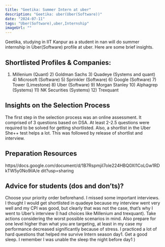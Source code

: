 ```yaml
---
title: "Geetika: Summer Intern at uber"
description: "Geetika: uber(Uber(Software))"
date: "2024-07-11"
tags: "Uber(Software),uber,Internship"
imageUrl: ""
---
```


Geetika, studying in IIT Kanpur as a  student in nan will do
 summer internship in Uber(Software) profile at uber. Here are some brief
insights.

## Shortlisted Profiles & Companies:
1) Millenium (Quant) 2) Goldman Sachs 3) Quadeye (Systems and quant) 4) Microsoft (Software) 5) Sprinkler (Software) 6) Google (Software) 7) Tower (Limestone) 8) Uber (Software) 9) Morgan Stanley 10) Alphagrep (Systems) 11) NK Securities (Systems) 12) Trexquant

## Insights on the Selection Process
The first step in the selection process was an online assessment. It comprised of 3 questions based on DSA. At least 2-2.5 questions were required to be solved for getting shortlisted. Also, a shortlist in the Uber She++ test helps a lot. This was followed by release of shortlist and interview.

##  Preparation Resources
https//docs.google.com/document/d/1B7RspmjiI7ole224HBQ0XI1CoLGw1RDkTW5y0No9ilA/e dit?usp=sharing

## Advice for students (dos and don’ts)? 
Choose your priority order beforehand. I missed some important interviews. I thought I would get shortlisted in quadeye because my interview went very well and my CPI was good, but clearly that was not the case, that’s why I went to Uber’s interview (I had choices like Millenium and trexquant). Take actions considering the worst possible scenarios in mind. Also prepare for one level higher than what you are targeting, at least in my case my performance decreased significantly because of stress. I practiced a lot of hard questions that helped me survive Intern season day1. Get a good sleep. I remember I was unable the sleep the night before day1 )

